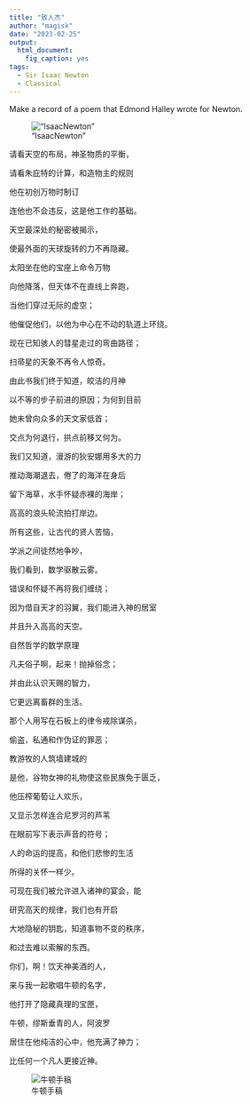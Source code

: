 ```yaml
---
title: "致人杰"
author: "magisk"
date: "2023-02-25"
output: 
  html_document: 
    fig_caption: yes
tags: 
  - Sir Isaac Newton
  - Classical
---
```


Make a record of a poem that Edmond Halley wrote for Newton.

<!---more--->

!["IsaacNewton"](/images/IsaacNewton.jpg)

请看天空的布局，神圣物质的平衡，

请看朱庇特的计算，和造物主的规则

他在初创万物时制订

连他也不会违反，这是他工作的基础。

天空最深处的秘密被揭示，

使最外面的天球旋转的力不再隐藏。

太阳坐在他的宝座上命令万物

向他降落，但天体不在直线上奔跑，

当他们穿过无际的虚空；

他催促他们，以他为中心在不动的轨道上环绕。

现在已知骇人的彗星走过的弯曲路径；

扫帚星的天象不再令人惊奇。

由此书我们终于知道，皎洁的月神

以不等的步子前进的原因；为何到目前

她未曾向众多的天文家低首；

交点为何退行，拱点前移又何为。

我们又知道，漫游的狄安娜用多大的力

推动海潮退去，倦了的海洋在身后

留下海草，水手怀疑赤裸的海岸；

高高的浪头轮流拍打岸边。

所有这些，让古代的贤人苦恼，

学派之间徒然地争吵，

我们看到，数学驱散云雾。

错误和怀疑不再将我们缠绕；

因为借自天才的羽翼，我们能进入神的居室

并且升入高高的天空。

自然哲学的数学原理

凡夫俗子啊，起来！抛掉俗念；

并由此认识天赐的智力，

它更远离畜群的生活。

那个人用写在石板上的律令戒除谋杀，

偷盗，私通和作伪证的罪恶；

教游牧的人筑墙建城的

是他，谷物女神的礼物使这些民族免于匮乏，

他压榨葡萄让人欢乐，

又显示怎样连合尼罗河的芦苇

在眼前写下表示声音的符号；

人的命运的提高，和他们悲惨的生活

所得的关怀一样少。

可现在我们被允许进入诸神的宴会，能

研究高天的规律，我们也有开启

大地隐秘的钥匙，知道事物不变的秩序，

和过去难以索解的东西。

你们，啊！饮天神美酒的人，

来与我一起歌唱牛顿的名字，

他打开了隐藏真理的宝匣，

牛顿，缪斯垂青的人，阿波罗

居住在他纯洁的心中，他充满了神力；

比任何一个凡人更接近神。

![牛顿手稿](/images/IsaacNewton.jfif)
